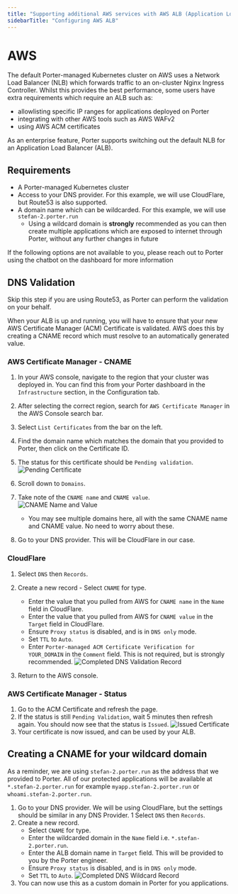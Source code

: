 ```yaml
---
title: "Supporting additional AWS services with AWS ALB (Application Load Balancer)"
sidebarTitle: "Configuring AWS ALB"
---
```


# AWS[](#aws "Direct link to heading")

The default Porter-managed Kubernetes cluster on AWS uses a Network Load Balancer (NLB) which forwards traffic to an on-cluster Nginx Ingress Controller.
Whilst this provides the best performance, some users have extra requirements which require an ALB such as:

- allowlisting specific IP ranges for applications deployed on Porter
- integrating with other AWS tools such as AWS WAFv2
- using AWS ACM certificates

As an enterprise feature, Porter supports switching out the default NLB for an Application Load Balancer (ALB).

## Requirements

- A Porter-managed Kubernetes cluster
- Access to your DNS provider. For this example, we will use CloudFlare, but Route53 is also supported.
- A domain name which can be wildcarded. For this example, we will use `stefan-2.porter.run`
  - Using a wildcard domain is **strongly** recommended as you can then create multiple applications which are exposed to internet through Porter, without any further changes in future

If the following options are not available to you, please reach out to Porter using the chatbot on the dashboard for more information

## DNS Validation

Skip this step if you are using Route53, as Porter can perform the validation on your behalf.

When your ALB is up and running, you will have to ensure that your new AWS Certificate Manager (ACM) Certificate is validated. AWS does this by creating a CNAME record which must resolve to an automatically generated value.

### AWS Certificate Manager - CNAME

1. In your AWS console, navigate to the region that your cluster was deployed in. You can find this from your Porter dashboard in the `Infrastructure` section, in the Configuration tab.
1. After selecting the correct region, search for `AWS Certificate Manager` in the AWS Console search bar.
1. Select `List Certificates` from the bar on the left.
1. Find the domain name which matches the domain that you provided to Porter, then click on the Certificate ID.
1. The status for this certificate should be `Pending validation`.
   ![Pending Certificate](/images/allowlist-cidr-ranges/pending-certificate.png)
1. Scroll down to `Domains`.
1. Take note of the `CNAME name` and `CNAME value`.
   ![CNAME Name and Value](/images/allowlist-cidr-ranges/cname-values.png)

   - You may see multiple domains here, all with the same CNAME name and CNAME value. No need to worry about these.

1. Go to your DNS provider. This will be CloudFlare in our case.

### CloudFlare

1. Select `DNS` then `Records`.
1. Create a new record - Select `CNAME` for type.

   - Enter the value that you pulled from AWS for `CNAME name` in the `Name` field in CloudFlare.
   - Enter the value that you pulled from AWS for `CNAME value` in the `Target` field in CloudFlare.
   - Ensure `Proxy status` is disabled, and is in `DNS only` mode.
   - Set `TTL` to `Auto`.
   - Enter `Porter-managed ACM Certificate Verification for YOUR_DOMAIN` in the `Comment` field. This is not required, but is strongly recommended.
     ![Completed DNS Validation Record](/images/allowlist-cidr-ranges/dns-validation-cloudflare.png)

1. Return to the AWS console.

### AWS Certificate Manager - Status

1. Go to the ACM Certificate and refresh the page.
1. If the status is still `Pending Validation`, wait 5 minutes then refresh again. You should now see that the status is `Issued`.
   ![Issued Certificate](/images/allowlist-cidr-ranges/issued-certificate.png)
1. Your certificate is now issued, and can be used by your ALB.

## Creating a CNAME for your wildcard domain

As a reminder, we are using `stefan-2.porter.run` as the address that we provided to Porter. All of our protected applications will be available at `*.stefan-2.porter.run` for example `myapp.stefan-2.porter.run` or `whoami.stefan-2.porter.run`.

1. Go to your DNS provider. We will be using CloudFlare, but the settings should be similar in any DNS Provider.
   1 Select `DNS` then `Records`.
1. Create a new record.
   - Select `CNAME` for type.
   - Enter the wildcarded domain in the `Name` field i.e. `*.stefan-2.porter.run`.
   - Enter the ALB domain name in `Target` field. This will be provided to you by the Porter engineer.
   - Ensure `Proxy status` is disabled, and is in `DNS only` mode.
   - Set `TTL` to `Auto`.
     ![Completed DNS Wildcard Record](/images/allowlist-cidr-ranges/dns-wildcard-cloudflare.png)
1. You can now use this as a custom domain in Porter for you applications.
